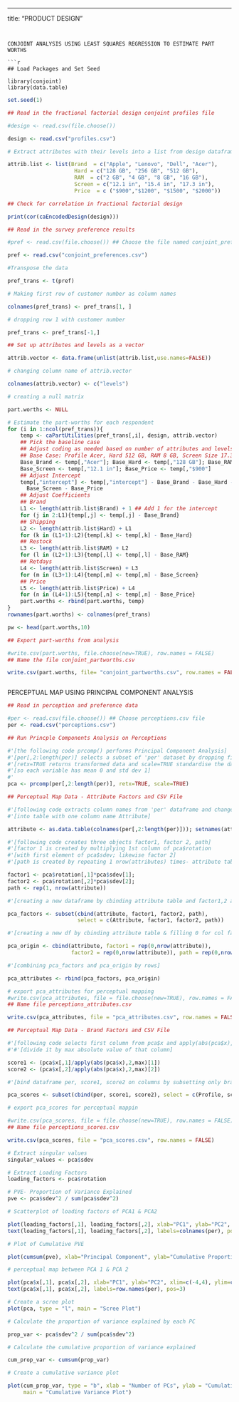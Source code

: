 ---
title: "PRODUCT DESIGN"

```


CONJOINT ANALYSIS USING LEAST SQUARES REGRESSION TO ESTIMATE PART WORTHS

```r
## Load Packages and Set Seed

library(conjoint)
library(data.table)
```

```r
set.seed(1)
```

```r
## Read in the fractional factorial design conjoint profiles file

#design <- read.csv(file.choose()) 

design <- read.csv("profiles.csv")

```

```r
# Extract attributes with their levels into a list from design dataframe

attrib.list <- list(Brand  = c("Apple", "Lenovo", "Dell", "Acer"),
                     Hard = c("128 GB", "256 GB", "512 GB"), 
                     RAM  = c("2 GB", "4 GB", "8 GB", "16 GB"),
                     Screen = c("12.1 in", "15.4 in", "17.3 in"), 
                     Price  = c ("$900","$1200", "$1500", "$2000"))

```

```r
## Check for correlation in fractional factorial design

print(cor(caEncodedDesign(design)))

```

```r
## Read in the survey preference results

#pref <- read.csv(file.choose()) ## Choose the file named conjoint_preferences.csv

pref <- read.csv("conjoint_preferences.csv")
```

```r
#Transpose the data

pref_trans <- t(pref)

# Making first row of customer number as column names

colnames(pref_trans) <- pref_trans[1, ]

# dropping row 1 with customer number

pref_trans <- pref_trans[-1,]  
```

```r
## Set up attributes and levels as a vector 

attrib.vector <- data.frame(unlist(attrib.list,use.names=FALSE))

# changing column name of attrib.vector

colnames(attrib.vector) <- c("levels")

# creating a null matrix

part.worths <- NULL

# Estimate the part-worths for each respondent
for (i in 1:ncol(pref_trans)){
    temp <- caPartUtilities(pref_trans[,i], design, attrib.vector)
    ## Pick the baseline case
    ## Adjust coding as needed based on number of attributes and levels
    ## Base Case: Profile Acer, Hard 512 GB, RAM 8 GB, Screen Size 17.3 in, Price $1,500
    Base_Brand <- temp[,"Acer"]; Base_Hard <- temp[,"128 GB"]; Base_RAM <- temp[,"2 GB"]
    Base_Screen <- temp[,"12.1 in"]; Base_Price <- temp[,"$900"]
    ## Adjust Intercept
    temp[,"intercept"] <- temp[,"intercept"] - Base_Brand - Base_Hard - Base_RAM - 
      Base_Screen - Base_Price
    ## Adjust Coefficients
    ## Brand
    L1 <- length(attrib.list$Brand) + 1 ## Add 1 for the intercept
    for (j in 2:L1){temp[,j] <- temp[,j] - Base_Brand}
    ## Shipping
    L2 <- length(attrib.list$Hard) + L1
    for (k in (L1+1):L2){temp[,k] <- temp[,k] - Base_Hard}
    ## Restock
    L3 <- length(attrib.list$RAM) + L2
    for (l in (L2+1):L3){temp[,l] <- temp[,l] - Base_RAM}
    ## Retdays
    L4 <- length(attrib.list$Screen) + L3
    for (m in (L3+1):L4){temp[,m] <- temp[,m] - Base_Screen}
    ## Price
    L5 <- length(attrib.list$Price) + L4
    for (n in (L4+1):L5){temp[,n] <- temp[,n] - Base_Price}
    part.worths <- rbind(part.worths, temp)
}
rownames(part.worths) <- colnames(pref_trans)
```
```r
pw <- head(part.worths,10)

```
```r
## Export part-worths from analysis

#write.csv(part.worths, file.choose(new=TRUE), row.names = FALSE) 
## Name the file conjoint_partworths.csv

write.csv(part.worths, file= "conjoint_partworths.csv", row.names = FALSE)
```
```r

```
PERCEPTUAL MAP USING PRINCIPAL COMPONENT ANALYSIS

```r
## Read in perception and preference data

#per <- read.csv(file.choose()) ## Choose perceptions.csv file
per <- read.csv("perceptions.csv")

```
```r
## Run Princple Components Analysis on Perceptions

#'[the following code prcomp() performs Principal Component Analysis]
#'[per[,2:length(per)] selects a subset of 'per' dataset by dropping first column]
#'[retx=TRUE returns transformed data and scale=TRUE standardise the data 
#'[so each variable has mean 0 and std dev 1]
#'
pca <- prcomp(per[,2:length(per)], retx=TRUE, scale=TRUE)

```
```r
## Perceptual Map Data - Attribute Factors and CSV File

#'[following code extracts column names from 'per' dataframe and changes 
#'[into table with one column name Attribute]

attribute <- as.data.table(colnames(per[,2:length(per)])); setnames(attribute, 1, "Attribute")

#'[following code creates three objects factor1, factor 2, path]
#'[factor 1 is created by multiplying 1st column of pca$rotation 
#'[with first element of pca$sdev; likewise factor 2]
#'[path is created by repeating 1 nrow(attributes) times- attribute table created above]

factor1 <- pca$rotation[,1]*pca$sdev[1]; 
factor2 <- pca$rotation[,2]*pca$sdev[2]; 
path <- rep(1, nrow(attribute))

#'[creating a new dataframe by cbinding attribute table and factor1,2 and path]

pca_factors <- subset(cbind(attribute, factor1, factor2, path), 
                      select = c(Attribute, factor1, factor2, path))

#'[creating a new df by cbinding attribute table & filling 0 for col factor1,2 and path]

pca_origin <- cbind(attribute, factor1 = rep(0,nrow(attribute)), 
                    factor2 = rep(0,nrow(attribute)), path = rep(0,nrow(attribute)))

#'[combining pca_factors and pca_origin by rows]

pca_attributes <- rbind(pca_factors, pca_origin)

# export pca_attributes for perceptual mapping
#write.csv(pca_attributes, file = file.choose(new=TRUE), row.names = FALSE) 
## Name file perceptions_attributes.csv

write.csv(pca_attributes, file = "pca_attributes.csv", row.names = FALSE)
```
```r
## Perceptual Map Data - Brand Factors and CSV File

#'[following code selects first column from pca$x and apply(abs(pca$x),2,max)[1]) 
#'#'[divide it by max absolute value of that column]

score1 <- (pca$x[,1]/apply(abs(pca$x),2,max)[1])
score2 <- (pca$x[,2]/apply(abs(pca$x),2,max)[2])

#'[bind dataframe per, score1, score2 on columns by subsetting only brand column from per dataframe]

pca_scores <- subset(cbind(per, score1, score2), select = c(Profile, score1, score2))

# export pca_scores for perceptual mappin

#write.csv(pca_scores, file = file.choose(new=TRUE), row.names = FALSE) 
## Name file perceptions_scores.csv

write.csv(pca_scores, file = "pca_scores.csv", row.names = FALSE)
```
```r
# Extract singular values
singular_values <- pca$sdev

# Extract Loading Factors
loading_factors <- pca$rotation

# PVE- Proportion of Variance Explained
pve <- pca$sdev^2 / sum(pca$sdev^2)
```
```r
# Scatterplot of loading factors of PCA1 & PCA2

plot(loading_factors[,1], loading_factors[,2], xlab="PC1", ylab="PC2", xlim=c(-1,1), ylim=c(-1,1))
text(loading_factors[,1], loading_factors[,2], labels=colnames(per), pos=3)
```

```r
# Plot of Cumulative PVE

plot(cumsum(pve), xlab="Principal Component", ylab="Cumulative Proportion of Variance Explained")

```
```r
# perceptual map between PCA 1 & PCA 2

plot(pca$x[,1], pca$x[,2], xlab="PC1", ylab="PC2", xlim=c(-4,4), ylim=c(-4,4), pch=16)
text(pca$x[,1], pca$x[,2], labels=row.names(per), pos=3)
```

```r
# Create a scree plot
plot(pca, type = "l", main = "Scree Plot")
```
```r
# Calculate the proportion of variance explained by each PC

prop_var <- pca$sdev^2 / sum(pca$sdev^2)

# Calculate the cumulative proportion of variance explained

cum_prop_var <- cumsum(prop_var)

# Create a cumulative variance plot

plot(cum_prop_var, type = "b", xlab = "Number of PCs", ylab = "Cumulative Proportion of Variance", 
     main = "Cumulative Variance Plot")
```

